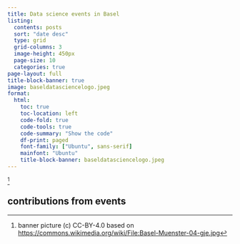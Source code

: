 ```yaml
---
title: Data science events in Basel 
listing:
  contents: posts
  sort: "date desc"
  type: grid
  grid-columns: 3
  image-height: 450px
  page-size: 10
  categories: true
page-layout: full
title-block-banner: true 
image: baseldatasciencelogo.jpeg
format:
  html:
    toc: true
    toc-location: left
    code-fold: true
    code-tools: true
    code-summary: "Show the code"
    df-print: paged
    font-family: ["Ubuntu", sans-serif]
    mainfont: "Ubuntu"
    title-block-banner: baseldatasciencelogo.jpeg
---
```

[^banner]

## contributions from events

[^banner]: banner picture (c) CC-BY-4.0 based on [https://commons.wikimedia.org/wiki/File:Basel-Muenster-04-gje.jpg](https://commons.wikimedia.org/wiki/File:Basel-Muenster-04-gje.jpg)